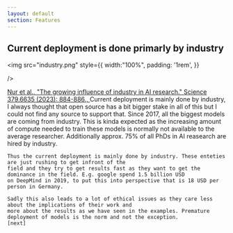 ```yaml
---
layout: default
section: Features
---
```


## Current deployment is done primarly by industry

<div style={{backgroundColor: '#f5f5f5', padding: '1rem', borderRadius: '0.5rem', padding:"2rem", display:"flex", alignItems:"center", marginBottom:"2rem", width:"80%"}}>

<img
    src="industry.png"
    style={{
        width:"100%",
        padding: '1rem',
    }}

/>

</div>

<a href="https://www.science.org/doi/10.1126/science.ade2420">
    Nur et al., "The growing influence of industry in AI research." Science
    379.6635 (2023): 884-886.,
</a>

<Note>
    Current deployment is mainly done by industry, I always thought that open source has a bit bigger stake in 
    all of this but I could not find any source to support that. Since 2017, all the biggest models are coming from
    industry. 
    This is kinda expected as the increasing amount of compute needed to train these models is normally not available
    to the average researcher. Additionally approx. 75% of all PhDs in AI reasearch are hired by industry.

    Thus the current deployment is mainly done by industry. These enteties are just rushing to get infront of the
    field and they try to get results fast as they want to get the dominance in the field. E.g. google spend 1.5 billion USD
    on DeepMind in 2019, to put this into perspective that is 18 USD per person in Germany.

    Sadly this also leads to a lot of ethical issues as they care less about the implications of their work and
    more about the results as we have seen in the examples. Premature deployment of models is the norm and not the exception.
    [next]

</Note>

<Navbar sections={false} />
